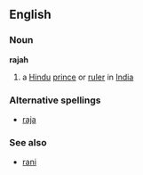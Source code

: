 ==English==
===Noun===
{{wikipediapar|raja}}
'''rajah'''
# a [[Hindu]] [[prince]] or [[ruler]] in [[India]]
===Alternative spellings===
*[[raja]]
===See also===
*[[rani]]